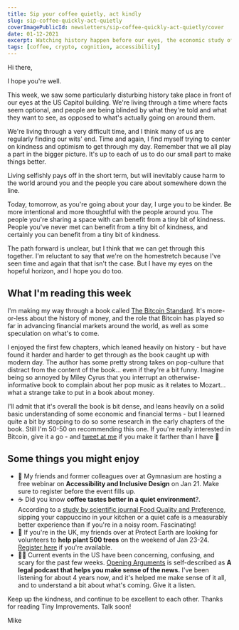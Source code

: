 ```yaml
---
title: Sip your coffee quietly, act kindly
slug: sip-coffee-quickly-act-quietly
coverImagePublicId: newsletters/sip-coffee-quickly-act-quietly/cover
date: 01-12-2021
excerpt: Watching history happen before our eyes, the economic study of bitcoin, accessibility, and drinking coffee in a quiet room.
tags: [coffee, crypto, cognition, accessibility]
---
```


Hi there,

I hope you're well.

This week, we saw some particularly disturbing history take place in front of our eyes at the US Capitol building. We're living through a time where facts seem optional, and people are being blinded by what they're told and what they want to see, as opposed to what's actually going on around them.

We're living through a very difficult time, and I think many of us are regularly finding our wits' end. Time and again, I find myself trying to center on kindness and optimism to get through my day. Remember that we all play a part in the bigger picture. It's up to each of us to do our small part to make things better.

Living selfishly pays off in the short term, but will inevitably cause harm to the world around you and the people you care about somewhere down the line.

Today, tomorrow, as you're going about your day, I urge you to be kinder. Be more intentional and more thoughtful with the people around you. The people you're sharing a space with can benefit from a tiny bit of kindness. People you've never met can benefit from a tiny bit of kindness, and certainly you can benefit from a tiny bit of kindness.

The path forward is unclear, but I think that we can get through this together. I'm reluctant to say that we're on the homestretch because I've seen time and again that that isn't the case. But I have my eyes on the hopeful horizon, and I hope you do too.

## What I'm reading this week

I'm making my way through a book called [The Bitcoin Standard](https://amzn.to/3btwyyR). It's more-or-less about the history of money, and the role that Bitcoin has played so far in advancing financial markets around the world, as well as some speculation on what's to come.

I enjoyed the first few chapters, which leaned heavily on history - but have found it harder and harder to get through as the book caught up with modern day. The author has some pretty strong takes on pop-culture that distract from the content of the book... even if they're a bit funny. Imagine being so annoyed by Miley Cyrus that you interrupt an otherwise-informative book to complain about her pop music as it relates to Mozart... what a strange take to put in a book about money.

I'll admit that it's overall the book is bit dense, and leans heavily on a solid basic understanding of some economic and financial terms - but I learned quite a bit by stopping to do so some research in the early chapters of the book. Still I'm 50-50 on recommending this one. If you're really interested in Bitcoin, give it a go - and [tweet at me](https://twitter.com/irreverentmike) if you make it farther than I have 🤣

## Some things you might enjoy

- 🎨 My friends and former colleagues over at Gymnasium are hosting a free webinar on **Accessibility and Inclusive Design** on Jan 21. Make sure to register before the event fills up.
- ☕️ Did you know **coffee tastes better in a quiet environment**?. According to a [study by scientific journal Food Quality and Preference](https://www.eatthis.com/news-how-noise-can-ruin-coffee-flavor/), sipping your cappuccino in your kitchen or a quiet cafe is a measurably better experience than if you're in a noisy room. Fascinating!
- 🌳 If you're in the UK, my friends over at Protect Earth are looking for volunteers to **help plant 500 trees** on the weekend of Jan 23-24. [Register here](https://www.protect.earth/events/planting-at-pantpurlais) if you're available.
- 👩‍⚖️ Current events in the US have been concerning, confusing, and scary for the past few weeks. [Opening Arguments](https://openargs.com/) is self-described as **A legal podcast that helps you make sense of the news.** I've been listening for about 4 years now, and it's helped me make sense of it all, and to understand a bit about what's coming. Give it a listen.

Keep up the kindness, and continue to be excellent to each other. Thanks for reading Tiny Improvements. Talk soon!

Mike

